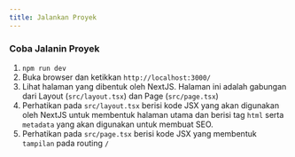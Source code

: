 ```yaml
---
title: Jalankan Proyek
---
```


### Coba Jalanin Proyek

1. `npm run dev`
1. Buka browser dan ketikkan `http://localhost:3000/`
1. Lihat halaman yang dibentuk oleh NextJS. Halaman ini adalah gabungan dari Layout (`src/layout.tsx`) dan Page (`src/page.tsx`)
1. Perhatikan pada `src/layout.tsx` berisi kode JSX yang akan digunakan oleh NextJS untuk membentuk halaman utama dan berisi tag `html` serta `metadata` yang akan digunakan untuk membuat SEO.
1. Perhatikan pada `src/page.tsx` berisi kode JSX yang membentuk `tampilan` pada routing `/`
